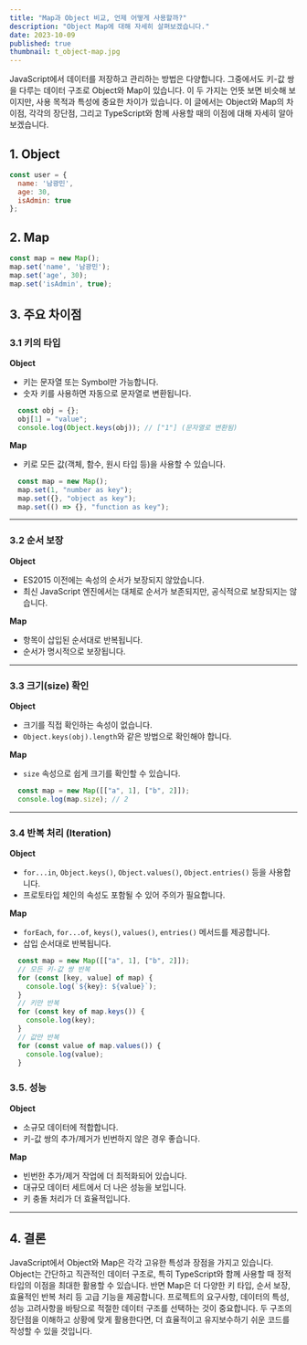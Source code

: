 ```yaml
---
title: "Map과 Object 비교, 언제 어떻게 사용할까?"
description: "Object Map에 대해 자세히 살펴보겠습니다."
date: 2023-10-09
published: true
thumbnail: t_object-map.jpg
---
```


JavaScript에서 데이터를 저장하고 관리하는 방법은 다양합니다.
그중에서도 키-값 쌍을 다루는 데이터 구조로 Object와 Map이 있습니다.
이 두 가지는 언뜻 보면 비슷해 보이지만, 사용 목적과 특성에 중요한 차이가 있습니다.
이 글에서는 Object와 Map의 차이점, 각각의 장단점, 그리고 TypeScript와 함께 사용할 때의 이점에 대해 자세히 알아보겠습니다.

## 1. Object

```js
const user = {
  name: '남광민',
  age: 30,
  isAdmin: true
};
```

## 2. Map

```js
const map = new Map();
map.set('name', '남광민');
map.set('age', 30);
map.set('isAdmin', true);
```

## 3. 주요 차이점

### 3.1 키의 타입

**Object**
- 키는 문자열 또는 Symbol만 가능합니다.
- 숫자 키를 사용하면 자동으로 문자열로 변환됩니다.

```js
  const obj = {};
  obj[1] = "value";
  console.log(Object.keys(obj)); // ["1"] (문자열로 변환됨)
```

**Map**
- 키로 모든 값(객체, 함수, 원시 타입 등)을 사용할 수 있습니다.

```js
  const map = new Map();
  map.set(1, "number as key");
  map.set({}, "object as key");
  map.set(() => {}, "function as key");
```

---

### 3.2 순서 보장

**Object**
- ES2015 이전에는 속성의 순서가 보장되지 않았습니다.
- 최신 JavaScript 엔진에서는 대체로 순서가 보존되지만, 공식적으로 보장되지는 않습니다.

**Map**
- 항목이 삽입된 순서대로 반복됩니다.
- 순서가 명시적으로 보장됩니다.

---

### 3.3 크기(size) 확인

**Object**
- 크기를 직접 확인하는 속성이 없습니다.
- `Object.keys(obj).length`와 같은 방법으로 확인해야 합니다.

**Map**
- `size` 속성으로 쉽게 크기를 확인할 수 있습니다.

```js
  const map = new Map([["a", 1], ["b", 2]]);
  console.log(map.size); // 2
```

---

### 3.4 반복 처리 (Iteration)

**Object**
- `for...in`, `Object.keys()`, `Object.values()`, `Object.entries()` 등을 사용합니다.
- 프로토타입 체인의 속성도 포함될 수 있어 주의가 필요합니다.

**Map**
- `forEach`, `for...of`, `keys()`, `values()`, `entries()` 메서드를 제공합니다.
- 삽입 순서대로 반복됩니다.

```js
  const map = new Map([["a", 1], ["b", 2]]);
  // 모든 키-값 쌍 반복
  for (const [key, value] of map) {
    console.log(`${key}: ${value}`);
  }
  // 키만 반복
  for (const key of map.keys()) {
    console.log(key);
  }
  // 값만 반복
  for (const value of map.values()) {
    console.log(value);
  }
```

### 3.5. 성능

**Object**
- 소규모 데이터에 적합합니다.
- 키-값 쌍의 추가/제거가 빈번하지 않은 경우 좋습니다.

**Map**
- 빈번한 추가/제거 작업에 더 최적화되어 있습니다.
- 대규모 데이터 세트에서 더 나은 성능을 보입니다.
- 키 충돌 처리가 더 효율적입니다.

---

## 4. 결론

JavaScript에서 Object와 Map은 각각 고유한 특성과 장점을 가지고 있습니다.
Object는 간단하고 직관적인 데이터 구조로, 특히 TypeScript와 함께 사용할 때 정적 타입의 이점을 최대한 활용할 수 있습니다.
반면 Map은 더 다양한 키 타입, 순서 보장, 효율적인 반복 처리 등 고급 기능을 제공합니다.
프로젝트의 요구사항, 데이터의 특성, 성능 고려사항을 바탕으로 적절한 데이터 구조를 선택하는 것이 중요합니다. 두 구조의 장단점을 이해하고 상황에 맞게 활용한다면, 더 효율적이고 유지보수하기 쉬운 코드를 작성할 수 있을 것입니다.

